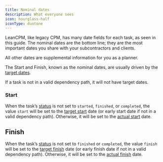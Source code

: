```yaml
---
title: Nominal dates
description: What everyone sees
icon: hourglass-half
iconType: duotone
---
```

LeanCPM, like legacy CPM, has many date fields for each task, as seen in this guide. The nominal dates are the bottom line; they are the most important dates you share with your subcontractors and clients. 

All other dates are supplemental information for you as a planner.

The Start and Finish, known as the nominal dates, are usually driven by the [target dates](/terms/target_dates).

If a task is not in a valid dependency path, it will not have target dates.

### Start

When the task’s [status](/terms/status) is not set to `started`, `finished`, or `completed`, the value `start` will be set to the [target start](/terms/target_dates#target-start) date (or early start date if not in a valid dependency path). Otherwise, it will be set to the [actual start](/terms/actual_dates) date.


## Finish

When the task’s [status](/terms/status) is not set to `finished` or `completed`, the value `finish` will be set to the [target finish](/terms/target_dates#target-finish) date (or early finish date if not in a valid dependency path). Otherwise, it will be set to the [actual finish](/terms/actual_dates) date.